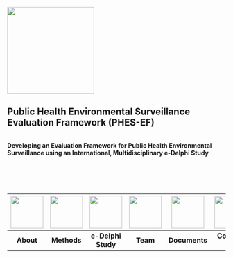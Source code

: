 ::: centered-content
![](assets/phes-ef-logo_colour.svg){width="200"}
:::
::: centered-content
# Public Health Environmental Surveillance Evaluation Framework (PHES-EF)
:::
```
```
::: centered-content
**Developing an Evaluation Framework for Public Health Environmental Surveillance using an International, Multidisciplinary e-Delphi Study**
:::
```





```

| [![](images/icon_data-reporting-71.svg){fig-align="center" width="75"}](study.qmd) | [![](images/icon_Laboratory.svg){fig-align="center" width="75"}](methods.qmd) | [![](images/icon_clipboard.svg){fig-align="center" width="75"}](delphi.qmd) | [![](images/icon_researcher.svg){fig-align="center" width="75"}](about.qmd) | [![](images/icon_Documentation.svg){fig-align="center" width="75"}](publications.qmd) | [![](images/icon_international.svg){fig-align="center" width="75"}](contact.qmd) | [![](images/icon_interpretation.svg){fig-align="center" width="75"}](faq.qmd) |
| :---: | :---: | :---: | :---: | :---: | :---: | :---: |
| **About** | **Methods**| **e-Delphi Study** | **Team** | **Documents** | **Contact Us** | **FAQ** |


